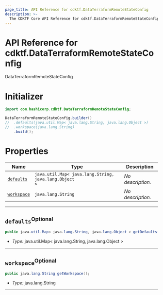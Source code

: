 ```yaml
---
page_title: API Reference for cdktf.DataTerraformRemoteStateConfig
description: >-
  The CDKTF Core API Reference for cdktf.DataTerraformRemoteStateConfig.
---
```


<!-- This file is generated through yarn generate-docs -->

# API Reference for cdktf.DataTerraformRemoteStateConfig

   DataTerraformRemoteStateConfig <a name="DataTerraformRemoteStateConfig" id="cdktf.DataTerraformRemoteStateConfig"></a>
  
  # Initializer <a name="Initializer" id="cdktf.DataTerraformRemoteStateConfig.Initializer"></a>
  
  ```java
  import com.hashicorp.cdktf.DataTerraformRemoteStateConfig;
  
  DataTerraformRemoteStateConfig.builder()
  //  .defaults(java.util.Map< java.lang.String, java.lang.Object >)
  //  .workspace(java.lang.String)
      .build();
  ```
  
  # Properties <a name="Properties" id="Properties"></a>
  
  | **Name** | **Type** | **Description** |
  | --- | --- | --- |
  | <code><a href="#cdktf.DataTerraformRemoteStateConfig.property.defaults">defaults</a></code> | <code>java.util.Map< java.lang.String, java.lang.Object ></code> | *No description.* |
  | <code><a href="#cdktf.DataTerraformRemoteStateConfig.property.workspace">workspace</a></code> | <code>java.lang.String</code> | *No description.* |
  
  ---
  
  ## `defaults`<sup>Optional</sup> <a name="defaults" id="cdktf.DataTerraformRemoteStateConfig.property.defaults"></a>
  
  ```java
  public java.util.Map< java.lang.String, java.lang.Object > getDefaults();
  ```
  
  - *Type:* java.util.Map< java.lang.String, java.lang.Object >
  
  ---
  
  ## `workspace`<sup>Optional</sup> <a name="workspace" id="cdktf.DataTerraformRemoteStateConfig.property.workspace"></a>
  
  ```java
  public java.lang.String getWorkspace();
  ```
  
  - *Type:* java.lang.String
  
  ---
  

